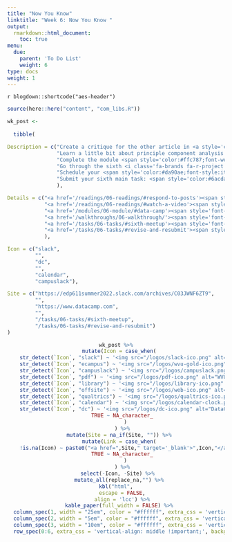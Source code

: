```yaml
---
title: "Now You Know"
linktitle: "Week 6: Now You Know "
output:
  rmarkdown::html_document:
    toc: true
menu:
  due:
    parent: 'To Do List'
    weight: 6
type: docs
weight: 1
---
```


`r blogdown::shortcode("aes-header")`

```r
source(here::here("content", "com_libs.R"))
```

```r

wk_post <- 
  
  tibble(

Description = c("Create a critique for the other article in <a style='color:#ff8384;'>\\ #wk5-nerds</a>",
                "Learn a little bit about principle component analysis (PCA; Optional)",
                "Complete the module <span style='color:#ffc787;font-weight:bold'><i>Analyzing Survey Data in R</i></span> </i></span> on <b>Data Camp</b>",
                "Go through the sixth <i class='fa-brands fa-r-project' style='font-size:16px;'></i> walkthrough on  principle component analysis (PCA; Optional)",
                "Schedule your <span style='color:#da90ae;font-style:italic;'>sixth meeting</span> with the instructor you did not meet with",
                "Submit your sixth main task: <span style='color:#6acda5;font-weight:bold'>Revise and Resubmit</span>"
                ),

Details = c("<a href='/readings/06-readings/#respond-to-posts'><span style='font-size: 25px; color: #89cff0;'><i class='fas fa-info-circle'></i></span></a>",
            "<a href='/readings/06-readings/#watch-a-video'><span style='font-size: 25px; color: #89cff0;'><i class='fas fa-info-circle'></i></span></a>",
            "<a href='/modules/06-module/#data-camp'><span style='font-size: 25px; color: #89cff0;'><i class='fas fa-info-circle'></i></span></a>",
            "<a href='/walkthroughs/06-walkthrough/'><span style='font-size: 25px; color: #89cff0;'><i class='fas fa-info-circle'></i></span></a>",
            "<a href='/tasks/06-tasks/#sixth-meetup'><span style='font-size: 25px; color: #89cff0;'><i class='fas fa-info-circle'></i></span></a>",
            "<a href='/tasks/06-tasks/#revise-and-resubmit'><span style='font-size: 25px; color: #89cff0;'><i class='fas fa-info-circle'></i></span></a>"
            ),

Icon = c("slack",
         "",
         "dc",
         "",
         "calendar",
         "campuslack"),

Site = c("https://edp611summer2022.slack.com/archives/C03JWNF6ZT9",
         "",
         "https://www.datacamp.com",
         "",
         "/tasks/06-tasks/#sixth-meetup",
         "/tasks/06-tasks/#revise-and-resubmit")
)
```

<center>
```r
wk_post %>%
  mutate(Icon = case_when(
    str_detect(`Icon`, "slack") ~ '<img src="/logos/slack-ico.png" alt="Slack icon" width="25">',
    str_detect(`Icon`, "ecampus") ~ '<img src="/logos/wvu-gold-ico.png" alt="WVU icon" width="25">',
    str_detect(`Icon`, "campuslack") ~ '<img src="/logos/campuslack.png" alt="WVU Slack icon" width="25">',
    str_detect(`Icon`, "pdf") ~ '<img src="/logos/pdf-ico.png" alt="WVU icon" width="30">',
    str_detect(`Icon`, "library") ~ '<img src="/logos/library-ico.png" alt="Library icon" width="25">',
    str_detect(`Icon`, "offsite") ~ '<img src="/logos/web-ico.png" alt="Web icon" width="26">',
    str_detect(`Icon`, "qualtrics") ~ '<img src="/logos/qualtrics-ico.png" alt="Qualtrics icon" width="29">',
    str_detect(`Icon`, "calendar") ~ '<img src="/logos/calendar-clock.png" alt="Calendar clock icon" width="27">',
    str_detect(`Icon`, "dc") ~ '<img src="/logos/dc-ico.png" alt="DataCamp icon" width="24">',
    TRUE ~ NA_character_
      )
    ) %>%
  mutate(Site = na_if(Site, "")) %>%
  mutate(Link = case_when(
    !is.na(Icon) ~ paste0("<a href=",Site," target='_blank'>",Icon,"</a>"),
    TRUE ~ NA_character_
      )
    ) %>%
  select(-Icon, -Site) %>% 
  mutate_all(replace_na,"") %>%
kbl("html",
    escape = FALSE,
    align = 'lcc') %>%
  kable_paper(full_width = FALSE) %>%
  column_spec(1, width = "25em", color = "#ffffff", extra_css = 'vertical-align: middle !important;') %>%
  column_spec(2, width = "5em", color = "#ffffff", extra_css = 'vertical-align: middle !important;') %>%
  column_spec(3, width = "10em", color = "#ffffff", extra_css = 'vertical-align: middle !important;') %>%
  row_spec(0:6, extra_css = 'vertical-align: middle !important;', background = "transparent", color = "#f7f7f7") 
```
</center>
